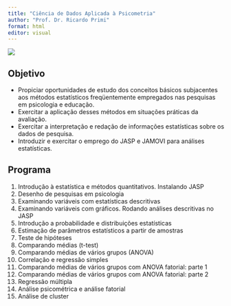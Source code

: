 ```yaml
---
title: "Ciência de Dados Aplicada à Psicometria"
author: "Prof. Dr. Ricardo Primi"
format: html
editor: visual
---
```


![](images/paste-785C7DB4.png)

## Objetivo

* Propiciar oportunidades de estudo dos conceitos básicos subjacentes aos métodos estatísticos freqüentemente empregados  nas pesquisas em psicologia e educação.  
* Exercitar a aplicação desses métodos em situações práticas da avaliação.  
* Exercitar a interpretação e redação de informações estatísticas sobre os dados de pesquisa.  
* Introduzir e exercitar o emprego do JASP e JAMOVI para análises estatísticas.  


## Programa
1.	Introdução à estatística e métodos quantitativos. Instalando JASP
2.	Desenho de pesquisas em psicologia
3.	Examinando variáveis com estatísticas descritivas
4.	Examinando variáveis com gráficos. Rodando análises descritivas no JASP
5.	Introdução a probabilidade e distribuições estatísticas
6.	Estimação de parâmetros estatísticos a partir de amostras
7.	Teste de hipóteses
8.	Comparando médias (t-test)
9.	Comparando médias de vários grupos (ANOVA)
10.	Correlação e regressão simples
11.	Comparando médias de vários grupos com ANOVA fatorial: parte 1
12.	Comparando médias de vários grupos com ANOVA fatorial: parte 2
13.	Regressão múltipla
14.	Análise psicométrica e análise fatorial
15.	Análise de cluster

